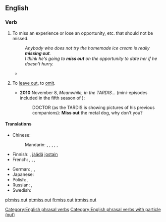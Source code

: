 {{also|missout}}
==English==

===Verb===
{{en-verb|head=[[miss]] [[out]]|misses out|missing out|missed out}}

# To miss an experience or lose an opportunity, etc. that should not be missed.
#: ''Anybody who does not try the homemade ice cream is really '''missing out'''.''
#: ''I think he's going to '''miss out''' on the opportunity to date her if he doesn't hurry.''
#* {{quote-news
|year=2012
|date=May 5
|author=Phil McNulty
|title=Chelsea 2-1 Liverpool
|work=BBC Sport
|url=http://www.bbc.co.uk/sport/0/football/17878435
|page=
|passage=The final started with £85m worth of striking talent on the bench as Carroll was a Liverpool substitute and Chelsea's Fernando Torres '''missed out''' on a starting place against his former club.}}
# {{lb|en|chiefly|British}} To [[leave out]], to [[omit]].
#* '''2010''' November 8, ''Meanwhile, in the TARDIS...'' (mini-episodes included in the fifth season of ''{{w|Doctor Who}}''):
#*: DOCTOR (as the TARDIS is showing pictures of his previous companions): '''Miss out''' the metal dog, why don't you?

====Translations====
{{trans-top|to miss something that should not be missed}}
* Chinese:
*: Mandarin: {{t|cmn|錯過|sc=Hani}}, {{t+|cmn|错过|tr=cuòguò|sc=Hani}}, {{t|cmn|放過|sc=Hani}}, {{t+|cmn|放过|tr=fàngguò|sc=Hani}}, {{t|cmn|丟掉|sc=Hani}}, {{t+|cmn|丢掉|tr=diūdiào|sc=Hani}}
* Finnish: {{t+|fi|menettää}}, [[jäädä]] [[jostain]] {{t+|fi|paitsi}}
* French: {{t+|fr|manquer}}, {{t+|fr|perdre}}, {{t+|fr|laisser passer}}, {{t+|fr|louper}}
{{trans-mid}}
* German: {{t+|de|verpassen}}, {{t+|de|verfehlen}}, {{t+|de|auslassen}}
* Japanese: {{t|ja|逃す|tr=のがす, nogasu|sc=Jpan}}
* Polish: {{t+|pl|opuszczać|impf}}, {{t+|pl|opuścić|pf}}
* Russian: {{t+|ru|упуска́ть|impf}}, {{t+|ru|упусти́ть|pf}}
* Swedish: {{t+|sv|missa}}
{{trans-bottom}}

[[Category:English phrasal verbs]]
[[Category:English phrasal verbs with particle (out)]]

[[pl:miss out]]
[[pt:miss out]]
[[fi:miss out]]
[[tr:miss out]]